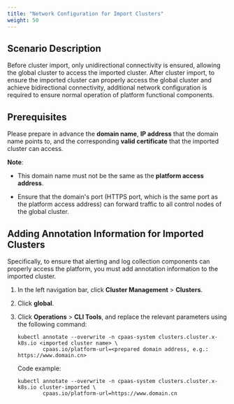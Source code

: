 ```yaml
---
title: "Network Configuration for Import Clusters"
weight: 50
---
```


## Scenario Description

Before cluster import, only unidirectional connectivity is ensured, allowing the global cluster to access the imported cluster. After cluster import, to ensure the imported cluster can properly access the global cluster and achieve bidirectional connectivity, additional network configuration is required to ensure normal operation of platform functional components.

## Prerequisites

Please prepare in advance the **domain name**, **IP address** that the domain name points to, and the corresponding **valid certificate** that the imported cluster can access.

**Note**:

* This domain name must not be the same as the **platform access address**.

* Ensure that the domain's port (HTTPS port, which is the same port as the platform access address) can forward traffic to all control nodes of the global cluster.

## Adding Annotation Information for Imported Clusters

Specifically, to ensure that alerting and log collection components can properly access the platform, you must add annotation information to the imported cluster.

1. In the left navigation bar, click **Cluster Management** > **Clusters**.

2. Click **global**.

3. Click **Operations** > **CLI Tools**, and replace the relevant parameters using the following command:

    ```shell
    kubectl annotate --overwrite -n cpaas-system clusters.cluster.x-k8s.io <imported cluster name> \
            cpaas.io/platform-url=<prepared domain address, e.g.: https://www.domain.cn>
    ```

    Code example:

    ```shell
    kubectl annotate --overwrite -n cpaas-system clusters.cluster.x-k8s.io cluster-imported \
            cpaas.io/platform-url=https://www.domain.cn
    ```
